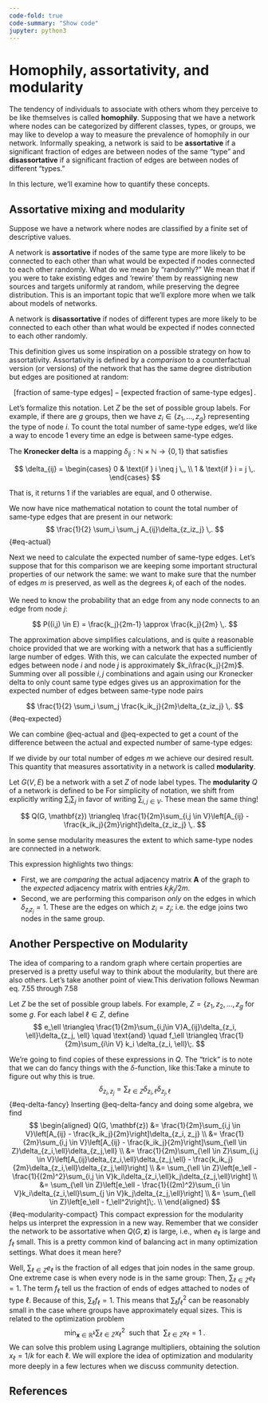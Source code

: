 ```yaml
---
code-fold: true
code-summary: "Show code"
jupyter: python3
---
```


# Homophily, assortativity, and modularity

The tendency of individuals to associate with others whom they perceive to be like themselves is called **homophily**. 
Supposing that we have a network where nodes can be categorized by different classes, types, or groups, we may like to develop a way to measure the prevalence of homophily in our network. 
Informally speaking, a network is said to be **assortative** if a significant fraction of edges are between nodes of the same "type" and **disassortative** if a significant fraction of edges are between nodes of different "types." 

In this lecture, we'll examine how to quantify these concepts.

## Assortative mixing and modularity

Suppose we have a network where nodes are classified by a finite set of descriptive values.

::: {.callout-note icon=false appearance="minimal"}
::: {#def-assortativity}

A network is **assortative** if nodes of the same type are more likely to be connected to each other than what would be expected if nodes connected to each other randomly. [What do we mean by "randomly?" We mean that if you were to take existing edges and ‘rewire’ them by reassigning new sources and targets uniformly at random, while preserving the degree distribution. This is an important topic that we’ll explore more when we talk about models of networks.]{.aside}

A network is **disassortative** if nodes of different types are more likely to be connected to each other than what would be expected if nodes connected to each other randomly. 

:::
:::


This definition gives us some inspiration on a possible strategy on how to assortativity. Assortativity is defined by a *comparison* to a counterfactual version (or versions) of the network that has the same degree distribution but edges are positioned at random:

$$
\left[ \text{fraction of same-type edges} \right] - \left[ \text{expected fraction of same-type edges}\right] \,.
$$

Let's formalize this notation. Let $Z$ be the set of possible group labels. For example, if there are $g$ groups, then we have $z_i \in \{z_1, \dots, z_g\}$ representing the type of node $i$. To count the total number of same-type edges, we'd like a way to encode 1 every time an edge is between same-type edges. 

::: {.callout-note icon=false appearance="minimal"}
::: {#def-krondelta}

The **Kronecker delta** is a mapping $\delta_{ij}: \mathbb{N}\times \mathbb{N} \to \{0, 1\}$ that satisfies

$$
    \delta_{ij} = \begin{cases}
        0 & \text{if } i \neq j \,, \\
        1 & \text{if } i = j \,.
    \end{cases}
$$

That is, it returns 1 if the variables are equal, and 0 otherwise.
:::
:::

We now have nice mathematical notation to count the total number of same-type edges that are present in our network:
$$
    \frac{1}{2} \sum_i \sum_j A_{ij}\delta_{z_iz_j} \,.
$$ {#eq-actual}

Next we need to calculate the expected number of same-type edges. Let's suppose that for this comparison we are keeping some important structural properties of our network the same: we want to make sure that the number of edges $m$ is preserved, as well as the degrees $k_i$ of each of the nodes. 

We need to know the probability that an edge from any node connects to an edge from node $j$:

$$
    P((i,j) \in E) = \frac{k_j}{2m-1} \approx \frac{k_j}{2m} \,.
$$

[The approximation above simplifies calculations, and is quite a reasonable choice provided that we are working with a network that has a sufficiently large number of edges.]{.aside} 
With this, we can calculate the expected number of edges between node $i$ and node $j$ is approximately $k_i\frac{k_j}{2m}$. Summing over all possible $i,j$ combinations and again using our Kronecker delta to only count same type edges gives us an approximation for the expected number of edges between same-type node pairs

$$
    \frac{1}{2} \sum_i \sum_j \frac{k_ik_j}{2m}\delta_{z_iz_j} \,.
$$ {#eq-expected}

We can combine @eq-actual and @eq-expected to get a count of the difference between the actual and expected number of same-type edges:
\begin{align}
    \frac{1}{2} \sum_i \sum_j A_{ij}\delta_{z_iz_j} - \frac{1}{2} \sum_i \sum_j \frac{k_ik_j}{2m}\delta_{z_iz_j} \\
    = \frac{1}{2}\sum_i \sum_j \left( A_{ij} -\frac{k_ik_j}{2m}\right)\delta_{z_iz_j} \,.
\end{align}

If we divide by our total number of edges $m$ we achieve our desired result. This quantity that measures assortativity in a network is called **modularity**.

::: {.callout-note icon=false appearance="minimal"}
::: {#def-modularity}

Let $G(V,E)$ be a network with a set $Z$ of node label types. The **modularity** $Q$ of a network is defined to be [For simplicity of notation, we shift from explicitly writing $\sum_i \sum_j$ in favor of writing $\sum_{i,j \in V}$. These mean the same thing!]{.aside}

$$
    Q(G, \mathbf{z}) \triangleq \frac{1}{2m}\sum_{i,j \in V}\left[A_{ij} - \frac{k_ik_j}{2m}\right]\delta_{z_iz_j} \,.
$$

:::
:::


In some sense modularity measures the extent to which same-type nodes are connected in a network.

This expression highlights two things: 

- First, we are *comparing* the actual adjacency matrix $\mathbf{A}$ of the graph to the *expected* adjacency matrix with entries $k_ik_j/2m$. 
- Second, we are performing this comparison *only* on the edges in which $\delta_{z_iz_j}=1$. These are the edges on which $z_i = z_j$; i.e. the edge joins two nodes in the same group. 

## Another Perspective on Modularity

The idea of comparing to a random graph where certain properties are preserved is a pretty useful way to think about the modularity, but there are also others. Let's take another point of view.[This derivation follows Newman eq. 7.55 through 7.58]{.aside} 

Let $Z$ be the set of possible group labels. For example, $Z = \{z_1,z_2,\ldots,z_g$ for some $g$. For each label $\ell \in Z$, define 
$$
e_\ell \triangleq \frac{1}{2m}\sum_{i,j\in V}A_{ij}\delta_{z_i, \ell}\delta_{z_j, \ell} \quad \text{and} \quad f_\ell \triangleq \frac{1}{2m}\sum_{i\in V} k_i \delta_{z_i, \ell}\;.
$$

We're going to find copies of these expressions in $Q$. The "trick" is to note that we can do fancy things with the $\delta$-function, like this:[Take a minute to figure out why this is true.]{.aside} 
$$
\delta_{z_i, z_j} = \sum_{\ell \in Z}\delta_{z_i,\ell}\delta_{z_j,\ell}
$${#eq-delta-fancy}
Inserting @eq-delta-fancy and doing some algebra, we find 
$$
\begin{aligned}
Q(G, \mathbf{z}) &= \frac{1}{2m}\sum_{i,j \in V}\left[A_{ij} - \frac{k_ik_j}{2m}\right]\delta_{z_i, z_j} \\ 
&= \frac{1}{2m}\sum_{i,j \in V}\left[A_{ij} - \frac{k_ik_j}{2m}\right]\sum_{\ell \in Z}\delta_{z_i,\ell}\delta_{z_j,\ell} \\ 
&= \frac{1}{2m}\sum_{\ell \in Z}\sum_{i,j \in V}\left[A_{ij}\delta_{z_i,\ell}\delta_{z_j,\ell} - \frac{k_ik_j}{2m}\delta_{z_i,\ell}\delta_{z_j,\ell}\right] \\ 
&= \sum_{\ell \in Z}\left[e_\ell - \frac{1}{(2m)^2}\sum_{i,j \in V}k_i\delta_{z_i,\ell}k_j\delta_{z_j,\ell}\right] \\ 
&= \sum_{\ell \in Z}\left[e_\ell - \frac{1}{(2m)^2}\sum_{i \in V}k_i\delta_{z_i,\ell}\sum_{j \in V}k_j\delta_{z_j,\ell}\right] \\ 
&= \sum_{\ell \in Z}\left[e_\ell - f_\ell^2\right]\;. \\ 
\end{aligned}
$${#eq-modularity-compact}
This compact expression for the modularity helps us interpret the expression in a new way. Remember that we consider the network to be assortative when $Q(G, \mathbf{z})$ is large, i.e., when $e_\ell$ is large and $f_\ell$ small. [This is a pretty common kind of balancing act in many optimization settings.]{.aside} What does it mean here? 

Well, $\sum_{\ell \in Z} e_\ell$ is the fraction of all edges that join nodes in the same group. One extreme case is when every node is in the same group: Then, $\sum_{\ell \in Z} e_\ell = 1$. The term $f_\ell$ tell us the fraction of ends of edges attached to nodes of type $\ell$. Because of this, $\sum_{\ell}f_\ell = 1.$ This means that $\sum_{\ell} f_\ell^2$ can be reasonably small in the case where groups have approximately equal sizes.
[This is related to the optimization problem
$$
\min_{\mathbf{x}\in \mathbb{R}^k} \sum_{\ell\in Z}x_\ell^2 \ \text{ such that } \ \sum_{\ell \in Z}x_\ell = 1\;.
$$
We can solve this problem using Lagrange multipliers, obtaining the solution $x_\ell = 1/k$ for each $\ell$. We will explore the idea of optimization and modularity more deeply in a few lectures when we discuss community detection.]{.aside}

## References









